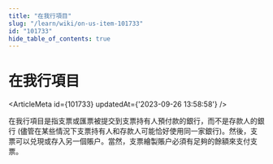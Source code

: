 ```yaml
---
title: "在我行項目"
slug: "/learn/wiki/on-us-item-101733"
id: "101733"
hide_table_of_contents: true
---
```



# 在我行項目

<ArticleMeta id={101733} updatedAt={'2023-09-26 13:58:58'} />
<div className='border-solid border-b border-t-0 my-4 border-[var(--ifm-color-gray-300)]' />

在我行項目是指支票或匯票被提交到支票持有人預付款的銀行，而不是存款人的銀行 (儘管在某些情況下支票持有人和存款人可能恰好使用同一家銀行)。然後，支票可以兑現或存入另一個賬户。當然，支票繪製賬户必須有足夠的餘額來支付支票。
